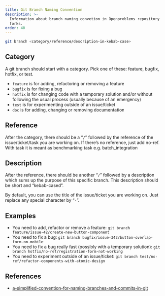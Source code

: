 ```yaml
---
title: Git Branch Naming Convention
description: >-
  Information about branch naming convetion in Openproblems repository and
  forks.
order: 40
---
```




```bash
git branch <category/reference/description-in-kebab-case>
```

## Category

A git branch should start with a category. Pick one of these: feature,
bugfix, hotfix, or test.

-   `feature` is for adding, refactoring or removing a feature
-   `bugfix` is for fixing a bug
-   `hotfix` is for changing code with a temporary solution and/or
    without following the usual process (usually because of an
    emergency)
-   `test` is for experimenting outside of an issue/ticket
-   `doc` is for adding, changing or removing documentation

## Reference

After the category, there should be a “`/`” followed by the reference of
the issue/ticket/task you are working on. If there’s no reference, just
add no-ref. With task it is meant as benchmarking task
e.g. batch_integration

## Description

After the reference, there should be another “`/`” followed by a
description which sums up the purpose of this specific branch. This
description should be short and “kebab-cased”.

By default, you can use the title of the issue/ticket you are working
on. Just replace any special character by “`-`”.

## Examples

-   You need to add, refactor or remove a feature:
    `git branch feature/issue-42/create-new-button-component`
-   You need to fix a bug:
    `git branch bugfix/issue-342/button-overlap-form-on-mobile`
-   You need to fix a bug really fast (possibly with a temporary
    solution): `git branch hotfix/no-ref/registration-form-not-working`
-   You need to experiment outside of an issue/ticket:
    `git branch test/no-ref/refactor-components-with-atomic-design`

## References

-   [a-simplified-convention-for-naming-branches-and-commits-in-git](https://dev.to/varbsan/a-simplified-convention-for-naming-branches-and-commits-in-git-il4)
